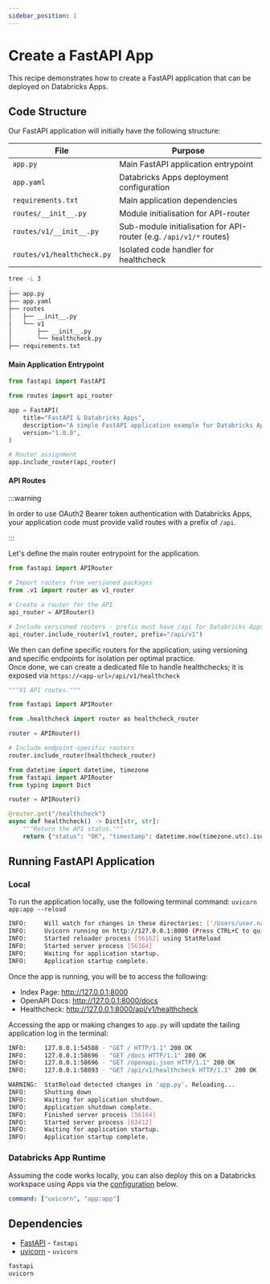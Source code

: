 ```yaml
---
sidebar_position: 1
---
```


# Create a FastAPI App

This recipe demonstrates how to create a FastAPI application that can be deployed on Databricks Apps.  

## Code Structure

Our FastAPI application will initially have the following structure:

| File    | Purpose |
| -------- | ------- |
| `app.py`  | Main FastAPI application entrypoint    |
| `app.yaml` | Databricks Apps deployment configuration     |
| `requirements.txt`    | Main application dependencies    |
| `routes/__init__.py`  | Module initialisation for API-router   |
| `routes/v1/__init__.py`  | Sub-module initialisation for API-router (e.g. `/api/v1/*` routes)   |
| `routes/v1/healthcheck.py`  | Isolated code handler for healthcheck |

```bash
tree -L 3
.
├── app.py
├── app.yaml
├── routes
│   ├── __init__.py
│   └── v1
│       ├── __init__.py
│       └── healthcheck.py
├── requirements.txt
```

#### Main Application Entrypoint

```python title="app.py"
from fastapi import FastAPI

from routes import api_router

app = FastAPI(
    title="FastAPI & Databricks Apps",
    description="A simple FastAPI application example for Databricks Apps runtime",
    version="1.0.0",
)

# Router assignment
app.include_router(api_router)
```

#### API Routes


:::warning

In order to use OAuth2 Bearer token authentication with Databricks Apps, your application code must provide valid routes with a prefix of `/api`.

:::

Let's define the main router entrypoint for the application.
```python title="routes/__init__.py"
from fastapi import APIRouter

# Import routers from versioned packages
from .v1 import router as v1_router

# Create a router for the API
api_router = APIRouter()

# Include versioned routers - prefix must have /api for Databricks Apps token-based auth
api_router.include_router(v1_router, prefix="/api/v1")
```

We then can define specific routers for the application, using versioning and specific endpoints for isolation per optimal practice.  
Once done, we can create a dedicated file to handle healthchecks; it is exposed via `https://<app-url>/api/v1/healthcheck`
```python title="routes/v1/__init__.py"
"""V1 API routes."""

from fastapi import APIRouter

from .healthcheck import router as healthcheck_router

router = APIRouter()

# Include endpoint-specific routers
router.include_router(healthcheck_router)
```

```python title="routes/v1/healthcheck.py"
from datetime import datetime, timezone
from fastapi import APIRouter
from typing import Dict

router = APIRouter()

@router.get("/healthcheck")
async def healthcheck() -> Dict[str, str]:
    """Return the API status."""
    return {"status": "OK", "timestamp": datetime.now(timezone.utc).isoformat()}
```

## Running FastAPI Application

### Local
To run the application locally, use the following terminal command: `uvicorn app:app --reload`
```bash
INFO:     Will watch for changes in these directories: ['/Users/user.name/home/databricks-apps-cookbook/fastapi']
INFO:     Uvicorn running on http://127.0.0.1:8000 (Press CTRL+C to quit)
INFO:     Started reloader process [56162] using StatReload
INFO:     Started server process [56164]
INFO:     Waiting for application startup.
INFO:     Application startup complete.
```

Once the app is running, you will be to access the following:
- Index Page: http://127.0.0.1:8000
- OpenAPI Docs: http://127.0.0.1:8000/docs
- Healthcheck: http://127.0.0.1:8000/api/v1/healthcheck

Accessing the app or making changes to `app.py` will update the tailing application log in the terminal:
```bash
INFO:     127.0.0.1:54508 - "GET / HTTP/1.1" 200 OK
INFO:     127.0.0.1:58696 - "GET /docs HTTP/1.1" 200 OK
INFO:     127.0.0.1:58696 - "GET /openapi.json HTTP/1.1" 200 OK
INFO:     127.0.0.1:58893 - "GET /api/v1/healthcheck HTTP/1.1" 200 OK
```
```bash
WARNING:  StatReload detected changes in 'app.py'. Reloading...
INFO:     Shutting down
INFO:     Waiting for application shutdown.
INFO:     Application shutdown complete.
INFO:     Finished server process [56164]
INFO:     Started server process [63412]
INFO:     Waiting for application startup.
INFO:     Application startup complete.
```

### Databricks App Runtime
Assuming the code works locally, you can also deploy this on a Databricks workspace using Apps via the [configuration](https://docs.databricks.com/aws/en/dev-tools/databricks-apps/configuration#configuring-your-databricks-apps-with-the-appyaml-file) below.

```yaml title="app.yaml"
command: ["uvicorn", "app:app"]
```

## Dependencies

- [FastAPI](https://pypi.org/project/fastapi/) - `fastapi`
- [uvicorn](https://pypi.org/project/uvicorn/) - `uvicorn`

```python title="requirements.txt"
fastapi
uvicorn
``` 
